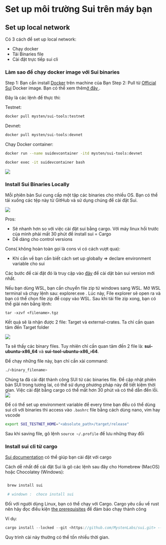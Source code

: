 # Set up môi trường Sui trên máy bạn 


## Set up local network 

Có 3 cách để set up local network:
- Chạy docker 
- Tải Binaries file 
- Cài đặt trực tiếp sui cli 

### Làm sao để chạy docker image với Sui binaries 

Step 1: Bạn cần install [Docker](https://docs.docker.com/get-docker/) trên machine của Bạn
Step 2: Pull từ [Official Sui](https://hub.docker.com/r/mysten/sui-tools/tags) Docker image. Bạn có thể xem thêm[ở đây ](https://hub.docker.com/r/mysten/sui-tools/tags).

Đây là các lệnh để thực thi: 

Testnet: 
```bash
docker pull mysten/sui-tools:testnet
```

Devnet: 

```bash
docker pull mysten/sui-tools:devnet
``` 

Chạy Docker container:

```bash
docker run --name suidevcontainer -itd mysten/sui-tools:devnet

docker exec -it suidevcontainer bash
```

![](../assets/hello_move_image/docker_image_.png)


### Install Sui Binaries Locally

Mỗi phiên bản Sui cung cấp một tập các binaries cho nhiều OS. Bạn có thể tải xuống các tệp này từ GitHub và sử dụng chúng để cài đặt Sui.

![](../assets/hello_move_image/sui_binaries_list.png)


Pros: 
* Sẽ nhanh hơn so với việc cài đặt sui bằng cargo. Với máy linux hồi trước của mình phải mất 30 phút để install sui = Cargo
* Dễ dàng cho control versions

Cons( không hoàn toàn gọi là cons vì có cách vượt qua):
* Khi cần về bạn cần biết cách set up globally => declare environment variable cho sui 


Các bước để cài đặt đó là truy cập vào [đây](https://github.com/MystenLabs/sui/releases) để cài dặt bản sui version mới nhất. 

Nếu bạn dùng WSL, bạn cần chuyển file zip từ windows sang WSL. Mở WSL terminal và chạy lệnh sau: explorer.exe . Lúc này, File explorer sẽ open ra và bạn có thể chọn file zip để copy vào WSL. Sau khi tải file zip xong, bạn có thể giải nén bằng lệnh: 

```
tar -xzvf <filename>.tgz 
``` 

Kết quả sẽ là nhận được 2 file: Target và external-crates. Ta chỉ cần quan tâm đến Target folder 

![](../assets/hello_move_image/scr.png)


Ta sẽ thấy các binary files. Tuy nhiên chỉ cần quan tâm đến 2 file là: **sui-ubuntu-x86_64** và **sui-tool-ubuntu-x86_›64**.

Để chạy những file này, bạn chỉ cần xài command: 

```bash
./<binary_filename>
```

Chúng ta đã cài đặt thành công SUI từ các binaries file. Để cập nhật phiên bản SUI trong tương lai, có thể sử dụng phương pháp này để tiết kiệm thời gian. Việc cài đặt bằng cargo có thể mất hơn 30 phút và có thể dẫn đến lỗi.
![](../assets/hello_move_image/sui_binaries_file.png)


Để có thể set up environment variable để every time bạn đều có thể dùng sui cli với binaries  thì access vào `.bashrc` file bằng cách dùng nano, vim hay vscode

```bash 
export SUI_TESTNET_HOME="<absolute_path>/target/release"
```

Sau khi saving file, gõ lệnh `source ~/.profile` để lưu những thay đổi



### Install sui cli từ cargo 

[Sui documentation](https://docs.sui.io/guides/developer/getting-started/sui-install) có thể giúp bạn cài đặt với cargo 

Cách dễ nhất để cài đặt Sui là gõ các lệnh sau đây cho Homebrew (MacOS) hoặc Chocolatey (Windows):


```bash

 brew install sui

 # windown :  choco install sui

```

Đối với người dùng Linux, bạn có thể chạy với Cargo. Cargo yêu cầu về rust nên hãy đọc điều kiện [the prerequisites](https://docs.sui.io/guides/developer/getting-started/sui-install#prerequisites) để đảm bảo chạy thành công 

Ví dụ: 
```rust
cargo install --locked --git <https://github.com/MystenLabs/sui.git> --branch testnet sui
```

Quy trình cài này thường có thể tốn nhiều thời gian. 